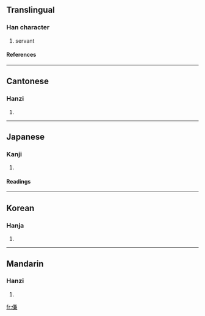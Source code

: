 ==Translingual==
===Han character===
{{Han char|rn=9|rad=人|as=10|sn=12|four=2823<sub>7</sub>|canj=人廿X金 (OTXC)}}
# servant
====References====
{{Han ref|kx=0113.160|dkj=00962|dj=0241.060|hdz=10205.090|uh=5094|ud=20628|bh=D853|bd=55379}}
----
==Cantonese==
===Hanzi===
{{yue-hanzi|jyut=|y=him3}}
# {{defn|Cantonese}}
----
==Japanese==
===Kanji===
{{ja-kanji|grade=|rs=人10}}
# {{defn|Japanese}}
====Readings====
{{ja-readings|on=[[けん]] (ken)|kun=[[したがう]] (shitagau), [[はべる]] (haberu), [[つかえる]] (tsukaeru)}}
----
==Korean==
===Hanja===
{{ko-hanja|hangeul=겸|rv=gyeom|mr=kyŏm}}
# {{defn|Korean}}
----
==Mandarin==
===Hanzi===
{{cmn-hanzi|pin=[[qiàn]] ([[qian4]])|wg=ch'ien<sup>4</sup>}}
# {{defn|Mandarin}}

[[fr:傔]]